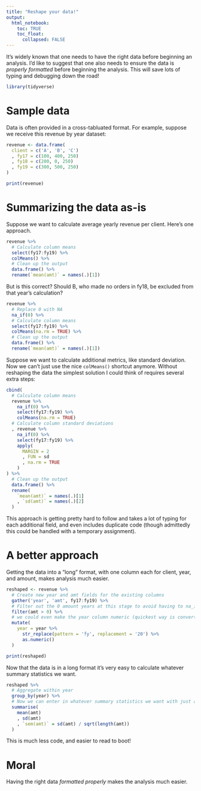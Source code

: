 ```yaml
---
title: "Reshape your data!"
output:
  html_notebook:
    toc: TRUE
    toc_float:
      collapsed: FALSE
---
```


It's widely known that one needs to have the right data before beginning an analysis. I'd like to suggest that one also needs to ensure the data is *properly formatted* before beginning the analysis. This will save lots of typing and debugging down the road!

```r
library(tidyverse)
```

# Sample data

Data is often provided in a cross-tabluated format. For example, suppose we receive this revenue by year dataset:

```r
revenue <- data.frame(
  client = c('A', 'B', 'C')
  , fy17 = c(100, 400, 250)
  , fy18 = c(200, 0, 250)
  , fy19 = c(300, 500, 250)
)

print(revenue)
```

# Summarizing the data as-is

Suppose we want to calculate average yearly revenue per client. Here's one approach.

```r
revenue %>%
  # Calculate column means
  select(fy17:fy19) %>%
  colMeans() %>%
  # Clean up the output
  data.frame() %>%
  rename(`mean(amt)` = names(.)[1])
```

But is this correct? Should B, who made no orders in fy18, be excluded from that year's calculation?

```r
revenue %>%
  # Replace 0 with NA
  na_if(0) %>%
  # Calculate column means
  select(fy17:fy19) %>%
  colMeans(na.rm = TRUE) %>%
  # Clean up the output
  data.frame() %>%
  rename(`mean(amt)` = names(.)[1])
```

Suppose we want to calculate additional metrics, like standard deviation. Now we can't just use the nice `colMeans()` shortcut anymore. Without reshaping the data the simplest solution I could think of requires several extra steps:

```r
cbind(
  # Calculate column means
  revenue %>%
    na_if(0) %>%
    select(fy17:fy19) %>%
    colMeans(na.rm = TRUE)
  # Calculate column standard deviations
  , revenue %>%
    na_if(0) %>%
    select(fy17:fy19) %>%
    apply(
      MARGIN = 2
      , FUN = sd
      , na.rm = TRUE
    )
) %>%
  # Clean up the output
  data.frame() %>%
  rename(
    `mean(amt)` = names(.)[1]
    , `sd(amt)` = names(.)[2]
  )
```

This approach is getting pretty hard to follow and takes a lot of typing for each additional field, and even includes duplicate code (though admittedly this could be handled with a temporary assignment).

# A better approach

Getting the data into a "long" format, with one column each for client, year, and amount, makes analysis much easier.

```r
reshaped <- revenue %>%
  # Create new year and amt fields for the existing columns
  gather('year', 'amt', fy17:fy19) %>%
  # Filter out the 0 amount years at this stage to avoid having to na_if() later
  filter(amt > 0) %>%
  # we could even make the year column numeric (quickest way is convert appearances of fy into 20)
  mutate(
    year = year %>%
      str_replace(pattern = 'fy', replacement = '20') %>%
      as.numeric()
  )

print(reshaped)
```

Now that the data is in a long format it's very easy to calculate whatever summary statistics we want.

```r
reshaped %>%
  # Aggregate within year
  group_by(year) %>%
  # Now we can enter in whatever summary statistics we want with just a single line of code
  summarise(
    mean(amt)
    , sd(amt)
    , `sem(amt)` = sd(amt) / sqrt(length(amt))
  )
```

This is much less code, and easier to read to boot!

# Moral

Having the right data *formatted properly* makes the analysis much easier.